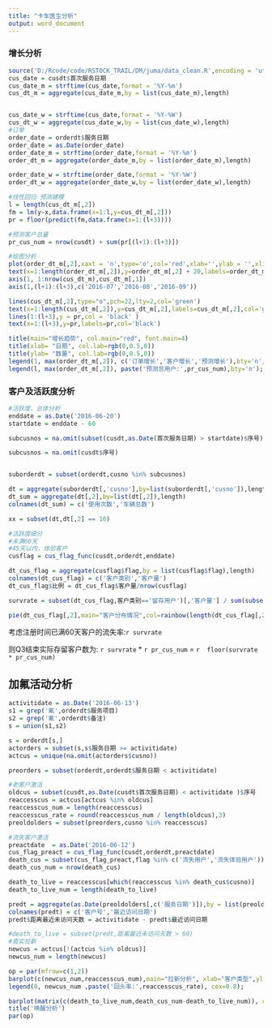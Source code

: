 ```yaml
---
title: "卡车医生分析"
output: word_document
---
```



### 增长分析


```r
source('D:/Rcode/code/RSTOCK_TRAIL/DM/juma/data_clean.R',encoding = 'utf8')
cus_date = cusdt$首次服务日期
cus_date_m = strftime(cus_date,format = '%Y-%m')
cus_dt_m = aggregate(cus_date_m,by = list(cus_date_m),length)


cus_date_w = strftime(cus_date,format = '%Y-%W')
cus_dt_w = aggregate(cus_date_w,by = list(cus_date_w),length)
#订单
order_date = orderdt$服务日期
order_date = as.Date(order_date)
order_date_m = strftime(order_date,format = '%Y-%m')
order_dt_m = aggregate(order_date_m,by = list(order_date_m),length)

order_date_w = strftime(order_date,format = '%Y-%W')
order_dt_w = aggregate(order_date_w,by = list(order_date_w),length)

#线性回归 预测建模
l = length(cus_dt_m[,2])
fm = lm(y~x,data.frame(x=1:l,y=cus_dt_m[,2]))
pr = floor(predict(fm,data.frame(x=1:(l+3))))

#预测客户总量
pr_cus_num = nrow(cusdt) + sum(pr[(l+1):(l+3)])
```

```r
#绘图分析
plot(order_dt_m[,2],xaxt = 'n',type='o',col='red',xlab='',ylab = '',xlim = range(1,10))
text(x=1:length(order_dt_m[,2]),y=order_dt_m[,2] + 20,labels=order_dt_m[,2],col = 'red')
axis(1, 1:nrow(cus_dt_m),cus_dt_m[,1])
axis(1,(l+1):(l+3),c('2016-07','2016-08','2016-09'))

lines(cus_dt_m[,2],type="o",pch=22,lty=2,col='green')
text(x=1:length(cus_dt_m[,2]),y=cus_dt_m[,2],labels=cus_dt_m[,2],col='green')
lines(1:(l+3),y = pr,col = 'black' )
text(x=1:(l+3),y=pr,labels=pr,col='black')

title(main="增长趋势", col.main="red", font.main=4)
title(xlab= "日期", col.lab=rgb(0,0.5,0))
title(ylab= "数量", col.lab=rgb(0,0.5,0))
legend(1, max(order_dt_m[,2]), c('订单增长','客户增长','预测增长'),bty='n', cex=0.8, col=c('red','green','black'), pch=c(21,22,22), lty=c(1,2,1));
legend(l, max(order_dt_m[,2]), paste('预测总用户:',pr_cus_num),bty='n');
```

### 客户及活跃度分析

```r
#活跃度，总体分析
enddate = as.Date('2016-06-20')
startdate = enddate - 60

subcusnos = na.omit(subset(cusdt,as.Date(首次服务日期) > startdate)$序号) 

subcusnos = na.omit(cusdt$序号) 


suborderdt = subset(orderdt,cusno %in% subcusnos)

dt = aggregate(suborderdt[,'cusno'],by=list(suborderdt[,'cusno']),length)
dt_sum = aggregate(dt[,2],by=list(dt[,2]),length)
colnames(dt_sum) = c('使用次数','车辆总数')

xx = subset(dt,dt[,2] == 10)

#活跃度细分
#未满60天
#45天以内，体验客户
cusflag = cus_flag_func(cusdt,orderdt,enddate)

dt_cus_flag = aggregate(cusflag$flag,by = list(cusflag$flag),length)
colnames(dt_cus_flag) = c('客户类别','客户量')
dt_cus_flag$比例 = dt_cus_flag$客户量/nrow(cusflag)

survrate = subset(dt_cus_flag,客户类别=='留存用户')[,'客户量'] / sum(subset(dt_cus_flag,客户类别 %in% c('留存用户','危险用户','流失体验用户','流失用户'))[,'客户量']) 

```

```r
pie(dt_cus_flag[,2],main="客户分布情况",col=rainbow(length(dt_cus_flag[,2])),labels=dt_cus_flag[,1])

```

考虑注册时间已满60天客户的流失率:`r survrate` <p>
则Q3结束实际存留客户数为: `r survrate` * `r pr_cus_num` =  `r  floor(survrate * pr_cus_num) `

## 加氟活动分析
```r
activitidate = as.Date('2016-06-13')
s1 = grep('氟',orderdt$服务项目)
s2 = grep('氟',orderdt$备注)
s = union(s1,s2)

s = orderdt[s,]
actorders = subset(s,s$服务日期 >= activitidate)
actcus = unique(na.omit(actorders$cusno))

preorders = subset(orderdt,orderdt$服务日期 < activitidate)

#老客户激活
oldcus = subset(cusdt,as.Date(cusdt$首次服务日期) < activitidate )$序号
reaccesscus = actcus[actcus %in% oldcus]
reaccesscus_num = length(reaccesscus)
reaccesscus_rate = round(reaccesscus_num / length(oldcus),3)
preoldolders = subset(preorders,cusno %in% reaccesscus)

#流失客户激活
preactdate  = as.Date('2016-06-12')
cus_flag_preact = cus_flag_func(cusdt,orderdt,preactdate)
death_cus = subset(cus_flag_preact,flag %in% c('流失用户','流失体验用户'))
death_cus_num = nrow(death_cus)

death_to_live = reaccesscus[which(reaccesscus %in% death_cus$cusno)]
death_to_live_num = length(death_to_live)

predt = aggregate(as.Date(preoldolders[,c('服务日期')]),by = list(preoldolders$cusno),max)
colnames(predt) = c('客户号','最近访问日期')
predt$距离最近未访问天数 = activitidate - predt$最近访问日期

#death_to_live = subset(predt,距离最近未访问天数 > 60)
#真实拉新
newcus = actcus[!(actcus %in% oldcus)]
newcus_num = length(newcus)
```
```r
op = par(mfrow=c(1,2))
barplot(c(newcus_num,reaccesscus_num),main="拉新分析", xlab="客户类型",ylab="数量",names.arg=c(paste('新客户',newcus_num),paste('回头客',reaccesscus_num)),border="blue",col=c('red','yellow'))
legend(0, newcus_num ,paste('回头率:',reaccesscus_rate), cex=0.8);

barplot(matrix(c(death_to_live_num,death_cus_num-death_to_live_num)), col = c("lightblue", "mistyrose") ,legend=c(paste('挽回客户',death_to_live_num),paste('流失客户',death_cus_num)))
title('唤醒分析')
par(op)
```